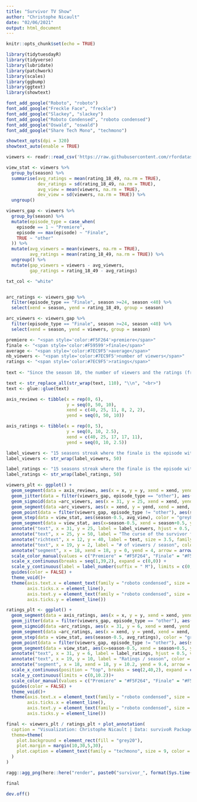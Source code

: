 ```yaml
---
title: "Survivor TV Show"
author: "Christophe Nicault"
date: "02/06/2021"
output: html_document
---
```


```r
knitr::opts_chunk$set(echo = TRUE)
```


```r

library(tidytuesdayR)
library(tidyverse)
library(lubridate)
library(patchwork)
library(scales)
library(ggbump)
library(ggtext)
library(showtext)

font_add_google("Roboto", "roboto")
font_add_google("Freckle Face", "freckle")
font_add_google("Slackey", "slackey")
font_add_google("Roboto Condensed", "roboto condensed")
font_add_google("Oswald", "oswald")
font_add_google("Share Tech Mono", "techmono")

showtext_opts(dpi = 320)
showtext_auto(enable = TRUE)

```

```r

viewers <- readr::read_csv('https://raw.githubusercontent.com/rfordatascience/tidytuesday/master/data/2021/2021-06-01/viewers.csv')

```

```r

view_stat <- viewers %>%
  group_by(season) %>%
  summarise(avg_ratings = mean(rating_18_49, na.rm = TRUE),
            dev_ratings = sd(rating_18_49, na.rm = TRUE),
            avg_view = mean(viewers, na.rm = TRUE),
            dev_view = sd(viewers, na.rm = TRUE)) %>%
  ungroup()

viewers_gap <- viewers %>%
  group_by(season) %>%
  mutate(episode_type = case_when(
    episode == 1 ~ "Premiere",
    episode == max(episode) ~ "Finale",
    TRUE ~ "other"
  )) %>%
  mutate(avg_viewers = mean(viewers, na.rm = TRUE),
         avg_ratings = mean(rating_18_49, na.rm = TRUE)) %>%
  ungroup() %>%
  mutate(gap_viewers = viewers - avg_viewers,
         gap_ratings = rating_18_49 - avg_ratings)

```

```r

txt_col <- "white"


arc_ratings <- viewers_gap %>%
  filter(episode_type == "Finale", season >=24, season <40) %>%
  select(xend = season, yend = rating_18_49, group = season)

arc_viewers <- viewers_gap %>%
  filter(episode_type == "Finale", season >=24, season <40) %>%
  select(xend = season, yend = viewers, group = season)

premiere <- "<span style='color:#F5F264'>premiere</span>"
finale <- "<span style='color:#F59599'>finale</span>"
average <- "<span style='color:#7EC9F5'>average</span>"
nb_viewers <- "<span style='color:#7EC9F5'>number of viewers</span>"
ratings <- "<span style='color:#7EC9F5'>ratings</span>"
  
text <- "Since the season 10, the number of viewers and the ratings (from viewers aged 18-49) have been declining. The {premiere} tend to be in the most viewed episodes and with the best ratings. The {finale} is often the worst in both rating and number of viewers, with a 15 seasons streak from season 24 to 39. The blue dots are the {nb_viewers} (top plot) or {ratings} (bottom plot) for each other episode, while the blue line represent the {average} of the season."

text <- str_replace_all(str_wrap(text, 110), "\\n", "<br>")
text <- glue::glue(text)

axis_reviews <- tibble(x = rep(0, 6),
                       y = seq(0, 50, 10),
                       xend = c(40, 25, 11, 8, 2, 2),
                       yend = seq(0, 50, 10))

axis_ratings <- tibble(x = rep(0, 5),
                       y = seq(0, 10, 2.5),
                       xend = c(40, 25, 17, 17, 11),
                       yend = seq(0, 10, 2.5))

label_viewers <- "15 seasons streak where the finale is the episode with the less number of viewers of the season"
label_viewers <- str_wrap(label_viewers, 50)

label_ratings <- "15 seasons streak where the finale is the episode with the worst ratings of the season"
label_ratings <- str_wrap(label_ratings, 50)

```

```r

viewers_plt <- ggplot() +
  geom_segment(data = axis_reviews, aes(x = x, y = y, xend = xend, yend = yend), linetype = "13", color = "grey60")+
  geom_jitter(data = filter(viewers_gap, episode_type == "other"), aes(season, viewers), height =0, width = 0.1, size = 1.5, shape = 21, stroke = 0.3, alpha = 0.4, fill = "#7EC9F5", color = txt_col) +
  geom_sigmoid(data =arc_viewers, aes(x = 31, y = 25, xend = xend, yend = max(yend), group = group), color = txt_col, direction = "y", linetype = "13") +
  geom_segment(data =arc_viewers, aes(x = xend, y = yend, xend = xend, yend = max(yend)), color = txt_col, linetype = "13") +
  geom_point(data = filter(viewers_gap, episode_type != "other"), aes(season, viewers, color = episode_type), size = 1.5) +
  geom_step(data = view_stat, aes(season-0.5, avg_view), color = "grey80", size = 0.2) +
  geom_segment(data = view_stat, aes(x=season-0.5, xend = season+0.5, y=avg_view, yend = avg_view), color = "#7EC9F5", size = 1) +
  annotate("text", x = 31, y = 25, label = label_viewers, hjust = 0.5, color = txt_col, family = "roboto", size = 3, vjust = -0.2) +
  annotate("text", x = 25, y = 50, label = "The curse of the survivor finales", size = 8, family = "slackey", color = txt_col) +
  annotate("richtext", x = 12, y = 40, label = text, size = 3.5, family = "roboto condensed", color = "white", fill = NA, label.color = NA, hjust = 0) +
  annotate("text", x = 19, y = 2, label = "# of viewers / season", color = "grey60", family = "oswald", size = 5, hjust = 0) +
  annotate("segment", x = 18, xend = 18, y = 0, yend = 4, arrow = arrow(length = unit(2, "mm")), color = "grey60")+
  scale_color_manual(values = c("Premiere" = "#F5F264", "Finale" = "#F59599")) +
  scale_x_continuous(breaks = seq(1,39,2), expand = c(0,0)) +
  scale_y_continuous(label = label_number(suffix = " M"), limits = c(0, 52))+
  guides(color = FALSE) +
  theme_void()+
  theme(axis.text.x = element_text(family = "roboto condensed", size = 8, color = txt_col, margin = margin(6,0,1,0)),
        axis.ticks.x = element_line(),
        axis.text.y = element_text(family = "roboto condensed", size = 8, color = txt_col, margin = margin(0,5,0,0)),
        axis.ticks.y = element_line())

```

```r

ratings_plt <- ggplot() +
  geom_segment(data = axis_ratings, aes(x = x, y = y, xend = xend, yend = yend), linetype = "13", color = "grey60")+
  geom_jitter(data = filter(viewers_gap, episode_type == "other"), aes(season, rating_18_49), height =0, width = 0.1, size = 1.5, shape = 21, stroke = 0.3, alpha = 0.4, fill = "#7EC9F5", color = txt_col) +
  geom_sigmoid(data =arc_ratings, aes(x = 31, y = 6, xend = xend, yend = max(yend), group = group), color = txt_col, direction = "y", linetype = "13") +
  geom_segment(data =arc_ratings, aes(x = xend, y = yend, xend = xend, yend = max(yend)), color = txt_col, linetype = "13") +
  geom_step(data = view_stat, aes(season-0.5, avg_ratings), color = "grey80", size = 0.2) +
  geom_point(data = filter(viewers_gap, episode_type != "other"), aes(season, rating_18_49, color = episode_type)) +
  geom_segment(data = view_stat, aes(x=season-0.5, xend = season+0.5, y=avg_ratings, yend = avg_ratings), color = "#7EC9F5", size = 1) +
  annotate("text", x = 31, y = 6, label = label_ratings, hjust = 0.5, vjust = -0.2, color = txt_col, family = "roboto", size = 3) +
  annotate("text", x = 19, y = 10, label = "Ratings / season", color = "grey60", family = "oswald", size = 5, hjust = 0) +
  annotate("segment", x = 18, xend = 18, y = 10.2, yend = 9.4, arrow = arrow(length = unit(2, "mm")), color = "grey60")+
  scale_x_continuous(position = "top", breaks = seq(2,40,2), expand = c(0,0)) +
  scale_y_continuous(limits = c(0,10.2))+
  scale_color_manual(values = c("Premiere" = "#F5F264", "Finale" = "#F59599")) +
  guides(color = FALSE) +
  theme_void()+
  theme(axis.text.x = element_text(family = "roboto condensed", size = 8, color = txt_col, margin = margin(1,0,6,0)),
        axis.ticks.x = element_line(),
        axis.text.y = element_text(family = "roboto condensed", size = 8, color = txt_col, margin = margin(0,5,0,0)),
        axis.ticks.y = element_line())

```


```r

final <- viewers_plt / ratings_plt + plot_annotation(
  caption = "Visualization: Christophe Nicault | Data: survivoR Package / Daniel Oehm",
  theme=theme(
    plot.background = element_rect(fill = "grey20"),
    plot.margin = margin(10,30,5,30),
    plot.caption = element_text(family = "techmono", size = 9, color = txt_col)     
  )
)

ragg::agg_png(here::here("render", paste0("survivor_", format(Sys.time(), "%Y%m%d_%H%M%S"), ".png")), res = 320, width = 10, height = 10, units = "in")

final

dev.off()

```

